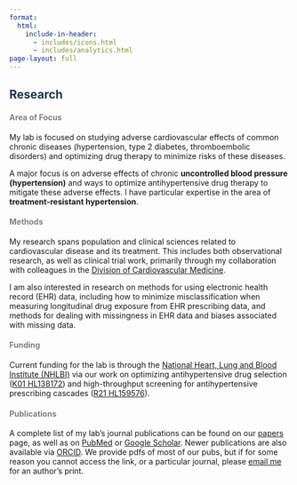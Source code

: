 ```yaml
---
format: 
  html:
    include-in-header: 
      - includes/icons.html
      - includes/analytics.html
page-layout: full
---
```


## [Research]{style="color: #1E354B"}

#### [Area of Focus]{style="color: #7f7f7f"}

My lab is focused on studying adverse cardiovascular effects of common chronic diseases (hypertension, type 2 diabetes, thromboembolic disorders) and optimizing drug therapy to minimize risks of these diseases.

A major focus is on adverse effects of chronic **uncontrolled blood pressure (hypertension)** and ways to optimize antihypertensive drug therapy to mitigate these adverse effects. I have particular expertise in the area of **treatment-resistant hypertension**.

#### [Methods]{style="color: #7f7f7f"}

My research spans population and clinical sciences related to cardiovascular disease and its treatment. This includes both observational research, as well as clinical trial work, primarily through my collaboration with colleagues in the [Division of Cardiovascular Medicine](https://cardiology.medicine.ufl.edu/).

I am also interested in research on methods for using electronic health record (EHR) data, including how to minimize misclassification when measuring longitudinal drug exposure from EHR prescribing data, and methods for dealing with missingness in EHR data and biases associated with missing data.

#### [Funding]{style="color: #7f7f7f"}

Current funding for the lab is through the [National Heart, Lung and Blood Institute (NHLBI)](https://www.nhlbi.nih.gov/) via our work on optimizing antihypertensive drug selection ([K01 HL138172](https://projectreporter.nih.gov/project_info_description.cfm?aid=9744791&icde=49548436)) and high-throughput screening for antihypertensive prescribing cascades ([R21 HL159576](https://reporter.nih.gov/search/aVEJuvDVJU--RrP-s2UzIQ/project-details/10516334)).

#### [Publications]{style="color: #7f7f7f"}

A complete list of my lab's journal publications can be found on our [papers](papers.qmd) page, as well as on [PubMed](https://www.ncbi.nlm.nih.gov/myncbi/steven.smith.4/bibliography/public/) or [Google Scholar](https://scholar.google.com/citations?user=3MKlN-EAAAAJ&hl=en). Newer publications are also available via [ORCID](https://orcid.org/0000-0002-0201-839X). We provide pdfs of most of our pubs, but if for some reason you cannot access the link, or a particular journal, please [email me](mailto:ssmith@cop.ufl.edu) for an author's print.